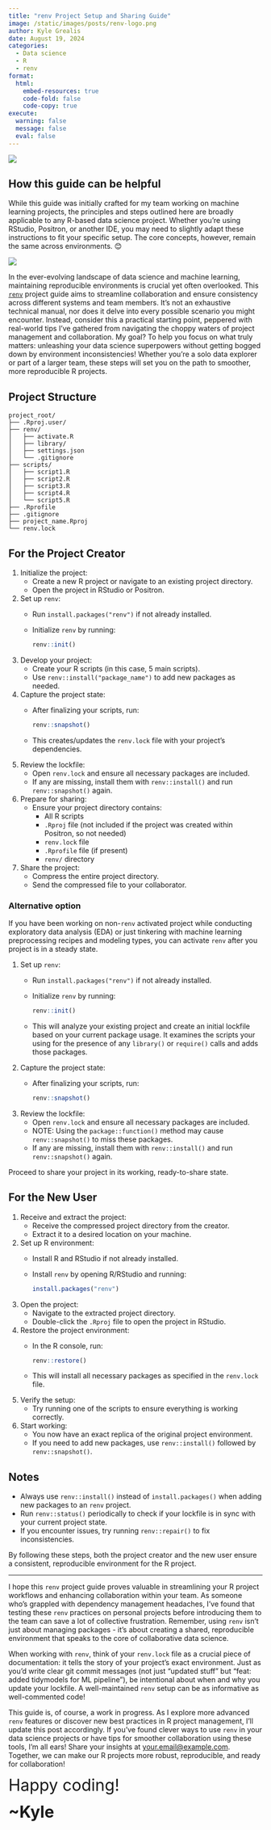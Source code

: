 ```yaml
---
title: "renv Project Setup and Sharing Guide"
image: /static/images/posts/renv-logo.png
author: Kyle Grealis
date: August 19, 2024
categories:
  - Data science
  - R
  - renv
format: 
  html:
    embed-resources: true
    code-fold: false
    code-copy: true
execute:
  warning: false
  message: false
  eval: false
---
```


[![](/static/images/posts/renv-logo.png)](https://rstudio.github.io/renv/articles/renv.html){target='_blank'}

## How this guide can be helpful

::: {.callout-note appearance="simple"}
While this guide was initially crafted for my team working on machine learning projects, the principles and steps outlined here are broadly applicable to any R-based data science project. Whether you're using RStudio, Positron, or another IDE, you may need to slightly adapt these instructions to fit your specific setup. The core concepts, however, remain the same across environments. 😊
:::

![](/static/images/posts/renv-flow.png)

In the ever-evolving landscape of data science and machine learning, maintaining reproducible environments is crucial yet often overlooked. This [`renv`](https://rstudio.github.io/renv/articles/renv.html){target='_blank'} project guide aims to streamline collaboration and ensure consistency across different systems and team members. It's not an exhaustive technical manual, nor does it delve into every possible scenario you might encounter. Instead, consider this a practical starting point, peppered with real-world tips I've gathered from navigating the choppy waters of project management and collaboration. My goal? To help you focus on what truly matters: unleashing your data science superpowers without getting bogged down by environment inconsistencies! Whether you're a solo data explorer or part of a larger team, these steps will set you on the path to smoother, more reproducible R projects.

## Project Structure
```
project_root/
├── .Rproj.user/
├── renv/
│   ├── activate.R
│   ├── library/
│   ├── settings.json
│   └── .gitignore
├── scripts/
│   ├── script1.R
│   ├── script2.R
│   ├── script3.R
│   ├── script4.R
│   └── script5.R
├── .Rprofile
├── .gitignore
├── project_name.Rproj
└── renv.lock
```

## For the Project Creator

1. Initialize the project:
   - Create a new R project or navigate to an existing project directory.
   - Open the project in RStudio or Positron.

2. Set up `renv`:
   - Run `install.packages("renv")` if not already installed.
   - Initialize `renv` by running:
     ```r
     renv::init()
     ```

3. Develop your project:
   - Create your R scripts (in this case, 5 main scripts).
   - Use `renv::install("package_name")` to add new packages as needed.

4. Capture the project state:
   - After finalizing your scripts, run:
     ```r
     renv::snapshot()
     ```
   - This creates/updates the `renv.lock` file with your project's dependencies.

5. Review the lockfile:
   - Open `renv.lock` and ensure all necessary packages are included.
   - If any are missing, install them with `renv::install()` and run `renv::snapshot()` again.

6. Prepare for sharing:
   - Ensure your project directory contains:
     - All R scripts
     - `.Rproj` file (not included if the project was created within Positron, so not needed)
     - `renv.lock` file
     - `.Rprofile` file (if present)
     - `renv/` directory

7. Share the project:
   - Compress the entire project directory.
   - Send the compressed file to your collaborator.

### Alternative option

If you have been working on non-`renv` activated project while conducting exploratory data analysis (EDA) or just tinkering with machine learning preprocessing recipes and modeling types, you can activate `renv` after you project is in a steady state. 

1. Set up `renv`:
   - Run `install.packages("renv")` if not already installed.
   - Initialize `renv` by running:
     ```r
     renv::init()
     ```
   - This will analyze your existing project and create an initial lockfile based on your current package usage. It examines the scripts your using for the presence of any `library()` or `require()` calls and adds those packages.

2. Capture the project state:
   - After finalizing your scripts, run:
     ```r
     renv::snapshot()
     ```

3. Review the lockfile:
   - Open `renv.lock` and ensure all necessary packages are included.
   - NOTE: Using the `package::function()` method may cause `renv::snapshot()` to miss these packages.
   - If any are missing, install them with `renv::install()` and run `renv::snapshot()` again.

Proceed to share your project in its working, ready-to-share state.

## For the New User

1. Receive and extract the project:
   - Receive the compressed project directory from the creator.
   - Extract it to a desired location on your machine.

2. Set up R environment:
   - Install R and RStudio if not already installed.
   - Install `renv` by opening R/RStudio and running:
     ```r
     install.packages("renv")
     ```

3. Open the project:
   - Navigate to the extracted project directory.
   - Double-click the `.Rproj` file to open the project in RStudio.

4. Restore the project environment:
   - In the R console, run:
     ```r
     renv::restore()
     ```
   - This will install all necessary packages as specified in the `renv.lock` file.

5. Verify the setup:
   - Try running one of the scripts to ensure everything is working correctly.

6. Start working:
   - You now have an exact replica of the original project environment.
   - If you need to add new packages, use `renv::install()` followed by `renv::snapshot()`.

## Notes
- Always use `renv::install()` instead of `install.packages()` when adding new packages to an `renv` project.
- Run `renv::status()` periodically to check if your lockfile is in sync with your current project state.
- If you encounter issues, try running `renv::repair()` to fix inconsistencies.

By following these steps, both the project creator and the new user ensure a consistent, reproducible environment for the R project.

---

I hope this `renv` project guide proves valuable in streamlining your R project workflows and enhancing collaboration within your team. As someone who's grappled with dependency management headaches, I've found that testing these `renv` practices on personal projects before introducing them to the team can save a lot of collective frustration. Remember, using `renv` isn't just about managing packages - it's about creating a shared, reproducible environment that speaks to the core of collaborative data science.

When working with `renv`, think of your `renv.lock` file as a crucial piece of documentation: it tells the story of your project's exact environment. Just as you'd write clear git commit messages (not just "updated stuff" but "feat: added tidymodels for ML pipeline"), be intentional about when and why you update your lockfile. A well-maintained `renv` setup can be as informative as well-commented code!

This guide is, of course, a work in progress. As I explore more advanced `renv` features or discover new best practices in R project management, I'll update this post accordingly. If you've found clever ways to use `renv` in your data science projects or have tips for smoother collaboration using these tools, I'm all ears! Share your insights at [your.email@example.com](mailto:your.email@example.com). Together, we can make our R projects more robust, reproducible, and ready for collaboration!

[Happy coding!]{style='font-size: 2rem;'}

[~Kyle]{style='font-size: 2rem; font-weight: bold'}